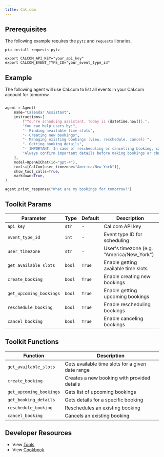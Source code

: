 ```yaml
---
title: Cal.com
---
```


## Prerequisites

The following example requires the `pytz` and `requests` libraries.

```shell
pip install requests pytz
```

```shell
export CALCOM_API_KEY="your_api_key"
export CALCOM_EVENT_TYPE_ID="your_event_type_id"
```

## Example

The following agent will use Cal.com to list all events in your Cal.com account for tomorrow.

```python cookbook/agent_concepts/tools/calcom_tools.py

agent = Agent(
    name="Calendar Assistant",
    instructions=[
        f"You're scheduing assistant. Today is {datetime.now()}.",
        "You can help users by:",
        "- Finding available time slots",
        "- Creating new bookings",
        "- Managing existing bookings (view, reschedule, cancel) ",
        "- Getting booking details",
        "- IMPORTANT: In case of rescheduling or cancelling booking, call the get_upcoming_bookings function to get the booking uid. check available slots before making a booking for given time",
        "Always confirm important details before making bookings or changes.",
    ],
    model=OpenAIChat(id="gpt-4"),
    tools=[CalCom(user_timezone="America/New_York")],
    show_tool_calls=True,
    markdown=True,
)

agent.print_response("What are my bookings for tomorrow?")
```

## Toolkit Params

| Parameter               | Type   | Default | Description                               |
| ----------------------- | ------ | ------- | ----------------------------------------- |
| `api_key`               | `str`  | -  | Cal.com API key                           |
| `event_type_id`         | `int`  | -  | Event type ID for scheduling              |
| `user_timezone`         | `str`  | -  | User's timezone (e.g. "America/New_York") |
| `get_available_slots`   | `bool` | `True`  | Enable getting available time slots       |
| `create_booking`        | `bool` | `True`  | Enable creating new bookings              |
| `get_upcoming_bookings` | `bool` | `True`  | Enable getting upcoming bookings          |
| `reschedule_booking`    | `bool` | `True`  | Enable rescheduling bookings              |
| `cancel_booking`        | `bool` | `True`  | Enable canceling bookings                 |

## Toolkit Functions

| Function                | Description                                      |
| ----------------------- | ------------------------------------------------ |
| `get_available_slots`   | Gets available time slots for a given date range |
| `create_booking`        | Creates a new booking with provided details      |
| `get_upcoming_bookings` | Gets list of upcoming bookings                   |
| `get_booking_details`   | Gets details for a specific booking              |
| `reschedule_booking`    | Reschedules an existing booking                  |
| `cancel_booking`        | Cancels an existing booking                      |

## Developer Resources

- View [Tools](https://github.com/agno-agi/agno/blob/main/libs/agno/agno/tools/calcom.py)
- View [Cookbook](https://github.com/agno-agi/agno/blob/main/cookbook/agent_concepts/tools/calcom_tools.py)
